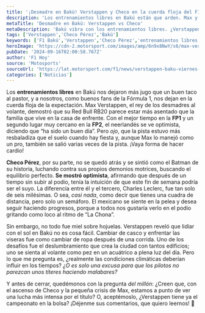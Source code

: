 ```yaml
---
title: '¡Desmadre en Bakú! Verstappen y Checo en la cuerda floja del F1!'
description: 'Los entrenamientos libres en Bakú están que arden. Max y Checo se retan en un duelo que pone en jaque el título. ¡No te lo puedes perder!'
metaTitle: 'Desmadre en Bakú: Verstappen vs Checo'
metaDescription: 'Bakú vibra con los entrenamientos libres. ¿Verstappen dominará su destino o Checo dará la sorpresa? Descúbrelo aquí.'
tags: ['Verstappen','Checo Pérez','Bakú']
keywords: ['F1 Bakú','Verstappen','Checo Pérez','entrenamientos libres','conducción']
heroImage: 'https://cdn-2.motorsport.com/images/amp/6n9x8NwY/s6/max-verstappen-red-bull-racing.jpg'
pubDate: '2024-09-16T02:00:58.767Z'
author: 'F1 Hoy'
source: 'Motosports'
sourceUrl: 'https://lat.motorsport.com/f1/news/verstappen-baku-viernes-mas-competitivo/10653911/?utm_source=RSS&utm_medium=referral&utm_campaign=RSS-F1&utm_term=News&utm_content=lat'
categories: ['Noticias']
---
```

Los **entrenamientos libres** en Bakú nos dejaron más jugo que un buen taco al pastor, y a nosotros, como buenos fans de la Fórmula 1, nos dejan en la cuerda floja de la expectación. Max Verstappen, el rey de los desmadres al volante, demostró que su Red Bull RB20 parece estar más asentado que la familia que vive en la casa de enfrente. Con el mejor tiempo en la **FP1** y un segundo lugar muy cercano en la **FP2**, el neerlandés se ve optimista, diciendo que “ha sido un buen día”. Pero *ojo*, que la pista estuvo más resbaladiza que el suelo cuando hay fiesta y, aunque Max lo manejó como un pro, también se salió varias veces de la pista. ¡Vaya forma de hacer cardio!

**Checo Pérez**, por su parte, no se quedó atrás y se sintió como el Batman de su historia, luchando contra sus propios demonios motrices, buscando el equilibrio perfecto. **Se mostró optimista**, afirmando que después de un tiempo sin subir al podio, tenía la intuición de que este fin de semana podría ser el suyo. La diferencia entre él y el tercero, Charles Leclerc, fue tan solo de seis milésimas. O sea, *casi nada*, como decir que tienes una cuadra de distancia, pero solo un semáforo. El mexicano se siente en la pelea y desea seguir haciendo progresos, porque a todos nos gustaría verlo en el podio gritando como loco al ritmo de “La Chona”.

Sin embargo, no todo fue miel sobre hojuelas. Verstappen reveló que lidiar con el sol en Bakú no es cosa fácil. Cambiar de casco y enfrentar las viseras fue como cambiar de ropa después de una corrida. Uno de los desafíos fue el deslumbramiento que crea la ciudad con tantos edificios; uno se sienta al volante como pez en un acuátrico a plena luz del día. Pero lo que me pregunta es, ¿realmente las condiciones climáticas deberían influir en los tiempos? *¿O es solo una excusa para que los pilotos no parezcan unos títeres haciendo malabares?*

Y antes de cerrar, quedémonos con la pregunta *del millón*: ¿Creen que, con el ascenso de Checo y la pequeña crisis de Max, estamos a punto de ver una lucha más intensa por el título? O, aceptémoslo, ¿Verstappen tiene ya el campeonato en la bolsa? ¡Déjenme sus comentarios, que quiero leernos! 🍻



